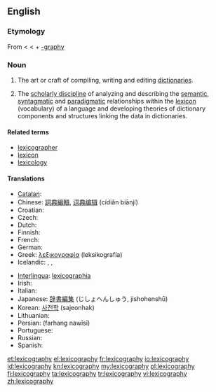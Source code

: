 ==English==
{{wikipedia}}

===Etymology===
From {{etyl|grc}} {{term|λεξικός|tr=lexikos|sc=polytonic||of words}} < {{term|λέξις|tr=lexis|sc=polytonic||a saying, speech, word}} < {{term|λέγειν|tr=legein|sc=polytonic||to speak}} + [[-graphy]]

===Noun===
{{en-noun|-}}

# The art or craft of compiling, writing and editing [[dictionary|dictionaries]].
# {{linguistics}} The [[scholarly discipline]] of analyzing and describing the [[semantic]], [[syntagmatic]] and [[paradigmatic]] relationships within the [[lexicon]] (vocabulary) of a language and developing theories of dictionary components and structures linking the data in dictionaries.

====Related terms====
* [[lexicographer]]
* [[lexicon]]
* [[lexicology]]

====Translations====
{{trans-top|art or craft of writing dictionaries}}
* [[Catalan]]: {{t|ca|lexicografia|f}}
* Chinese: [[詞典編輯]], [[词典编辑]] (cídiǎn biānjí)
* Croatian: {{t-|hr|leksikografija|f}}
* Czech: {{t-|cs|lexikografie|f}}
* Dutch: {{t+|nl|lexicografie|f}}
* Finnish: {{t-|fi|leksikografia}}
* French: {{t+|fr|lexicographie|f}}
* German: {{t+|de|Lexikographie|f}}
* Greek: [[λεξικογραφία]] (leksikografía) {{f}}
* Icelandic: {{t|is|orðabókafræði|f}}, {{t|is|orðabókargerð|f}}, {{t|is|samning orðabókar|f}}
{{trans-mid}}
* [[Interlingua]]: [[lexicographia]]
* Irish: {{t-|ga|foclóireacht|f|xs=Irish}}
* Italian: {{t+|it|lessicografia|f}}
* Japanese: [[辞書編集]] (じしょへんしゅう, jishohenshū)
* Korean: [[사전학]] (sajeonhak)
* Lithuanian: {{t-|lt|leksikografija|f|xs=Lithuanian}}
* Persian: {{fa-Arab|[[فرهنگ نویسی]]}} (farhang nawīsī)
* Portuguese: {{t+|pt|lexicografia|f}}
* Russian: {{t+|ru|лексикография|f|tr=leksikográfija}}
* Spanish: {{t-|es|lexicografía|f}}
{{trans-bottom}}

[[et:lexicography]]
[[el:lexicography]]
[[fr:lexicography]]
[[io:lexicography]]
[[id:lexicography]]
[[kn:lexicography]]
[[my:lexicography]]
[[pl:lexicography]]
[[fi:lexicography]]
[[ta:lexicography]]
[[tr:lexicography]]
[[vi:lexicography]]
[[zh:lexicography]]